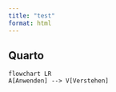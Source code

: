 ```yaml
---
title: "test"
format: html
---
```


## Quarto



```mermaid
flowchart LR
A[Anwenden] --> V[Verstehen]
```

